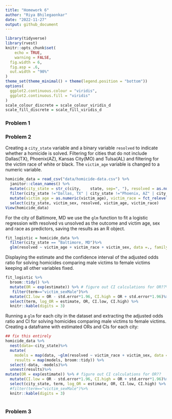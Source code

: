 ```yaml
---
title: "Homework 6"
author: "Riya Bhilegaonkar"
date: "2022-11-27"
output: github_document
---
```


```r
library(tidyverse)
library(rvest)
knitr::opts_chunk$set(
	echo = TRUE,
	warning = FALSE,
  fig.width = 6,
  fig.asp = .6,
  out.width = "90%"
)
theme_set(theme_minimal() + theme(legend.position = "bottom"))
options(
  ggplot2.continuous.colour = "viridis",
  ggplot2.continuous.fill = "viridis"
)
scale_colour_discrete = scale_colour_viridis_d
scale_fill_discrete = scale_fill_viridis_d
```

### Problem 1


### Problem 2
Creating a `city_state` variable and a binary variable `resolved` to indicate whether a homicide is solved. Filtering for cities that do not include Dallas(TX), Phoenix(AZ), Kansas City(MO) and Tulsa(AL) and filtering for the victim race of white or black. The `victim_age` variable is changed to a numeric variable. 

```r
homicide_data = read_csv("data/homicide-data.csv") %>%
  janitor::clean_names() %>%
  mutate(city_state = str_c(city,    state, sep=", "), resolved = as.numeric(disposition == "Closed by arrest"))%>%
  filter(city_state !="Dallas, TX" | city_state !="Phoenix, AZ" | city_state!="Kansas City, MO" | city_state != "Tulsa, AL", victim_race == "White" | victim_race == "Black") %>%
  mutate(victim_age = as.numeric(victim_age), victim_race = fct_relevel(victim_race, "White"))%>%
  select(city_state, victim_sex, resolved, victim_age, victim_race)
View(homicide_data)

```

For the city of Baltimore, MD we use the `glm` function to fit a logistic regression with resolved vs unsolved as the outcome and victim age, sex and race as predictors, saving the results as an R object. 
```r
fit_logistic = homicide_data %>%
  filter(city_state == "Baltimore, MD")%>%
  glm(resolved ~ victim_age + victim_race + victim_sex, data =., family = binomial()) 
```

Displaying the estimate and the confidence interval of the adjusted odds ratio for solving homicides comparing male victims to female victims keeping all other variables fixed.
```r
fit_logistic %>% 
  broom::tidy() %>% 
  mutate(OR = exp(estimate)) %>% # figure out CI calculations for OR??%>%
   filter(term=="victim_sexMale")%>%
  mutate(CI.low = OR - std.error*1.96, CI.high = OR + std.error*1.96)%>%
  select(term, log_OR = estimate, OR, CI.low, CI.high) %>% 
  knitr::kable(digits = 3)
```

Running a `glm` for each city in the dataset and extracting the adjusted odds ratio and CI for solving homicides comparing male victims to female victims. Creating a dataframe with estimated ORs and CIs for each city: 

```r
## fix this entirely
homicide_data %>%
  nest(data=-city_state)%>%
  mutate(
    models = map(data, ~glm(resolved ~ victim_race + victim_sex, data = homicide_data, family = binomial())),
    results = map(models, broom::tidy)) %>%
  select(-data, -models)%>%
  unnest(results)%>%
mutate(OR = exp(estimate)) %>% # figure out CI calculations for OR??
  mutate(CI.low = OR - std.error*1.96, CI.high = OR + std.error*1.96)%>%
  select(city_state, term, log_OR = estimate, OR, CI.low, CI.high) %>% 
  #filter(term=="victim_sexMale")%>%
  knitr::kable(digits = 3)
  
```




### Problem 3
